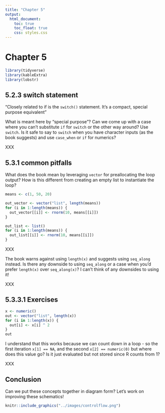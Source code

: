 ```yaml
---
title: "Chapter 5"
output:
  html_document:
    toc: true
    toc_float: true
    css: styles.css
---
```


# Chapter 5

```r
library(tidyverse)
library(kableExtra)
library(lobstr)
```

## 5.2.3 switch statement

:::question
"Closely related to if is the `switch()` statement. It’s a compact, special purpose equivalent"

What is meant here by "special purpose"? Can we come up with a case where you can't substitute `if` for `switch` or the other way around? Use `switch`. Is it safe to say to `switch` when you have character inputs (as the book suggests) and use `case_when` or `if` for numerics?
:::

:::TODO
XXX
:::

## 5.3.1 common pitfalls

:::question
What does the book mean by leveraging `vector` for preallocating the loop output? How is this different from creating an empty list to instantiate the loop? 

```r
means <- c(1, 50, 20)

out_vector <- vector("list", length(means))
for (i in 1:length(means)) {
  out_vector[[i]] <- rnorm(10, means[[i]])
}

out_list <- list()
for (i in 1:length(means)) {
  out_list[[i]] <- rnorm(10, means[[i]])
}
```
:::

:::TODO
XXX
:::

:::question
The book warns against using `length(x)` and suggests using `seq_along` instead. Is there any downside to using `seq_along` or a case when you'd prefer `length(x)` over `seq_along(x)`? I can't think of any downsides to using it!
:::

:::TODO
XXX
:::

## 5.3.3.1 Exercises

:::question
```r
x <- numeric()
out <- vector("list", length(x))
for (i in 1:length(x)) {
  out[i] <- x[i] ^ 2
}
out
```

I understand that this works because we can count down in a loop - so the first iteration `x[1] == NA`, and the second `x[2] == numeric(0)` but where does this value go? Is it just evaluated but not stored since R counts from 1?
:::

:::TODO
XXX
:::

## Conclusion

:::question
Can we put these concepts together in diagram form? Let's work on improving these schematics!
:::

```r
knitr::include_graphics("../images/controlflow.png")
```